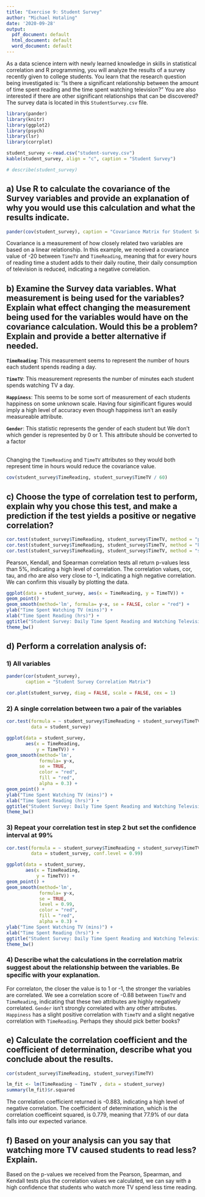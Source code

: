 ```yaml
---
title: "Exercise 9: Student Survey"
author: "Michael Hotaling"
date: '2020-09-28'
output:
  pdf_document: default
  html_document: default
  word_document: default
---
```


As a data science intern with newly learned knowledge in skills in statistical correlation and R programming, you will analyze the results of a survey recently given to college students. You learn that the research question being investigated is: “Is there a significant relationship between the amount of time spent reading and the time spent watching television?” You are also interested if there are other significant relationships that can be discovered? The survey data is located in this `StudentSurvey.csv` file.

```r
library(pander)
library(knitr)
library(ggplot2)
library(psych)
library(lsr)
library(corrplot)

student_survey <-read.csv("student-survey.csv")
kable(student_survey, align = "c", caption = "Student Survey")

# describe(student_survey)

```
## a) Use R to calculate the covariance of the Survey variables and provide an explanation of why you would use this calculation and what the results indicate.

```r

pander(cov(student_survey), caption = "Covariance Matrix for Student Survey Attributes")
```

Covariance is a measurement of how closely related two variables are based on a linear relationship. In this example, we received a covariance value of -20 between `TimeTV` and `TimeReading`, meaning that for every hours of reading time a student adds to their daily routine, their daily consumption of television is reduced, indicating a negative correlation. 

## b) Examine the Survey data variables. What measurement is being used for the variables? Explain what effect changing the measurement being used for the variables would have on the covariance calculation. Would this be a problem? Explain and provide a better alternative if needed.

**`TimeReading`**: This measurement seems to represent the number of hours each student spends reading a day.

**`TimeTV`**: This measurement represents the number of minutes each student spends watching TV a day. 

**`Happiness`**: This seems to be some sort of measurement of each students happiness on some unknown scale. Having four siginificant figures would imply a high level of accuracy even though happiness isn't an easily measureable attribute.

**`Gender`**: This statistic represents the gender of each student but We don't which gender is represented by 0 or 1. This attribute should be converted to a factor

<br> Changing the `TimeReading` and `TimeTV` attributes so they would both represent time in hours would reduce the covariance value. 

```r

cov(student_survey$TimeReading, student_survey$TimeTV / 60)

```
## c) Choose the type of correlation test to perform, explain why you chose this test, and make a prediction if the test yields a positive or negative correlation?

```r

cor.test(student_survey$TimeReading, student_survey$TimeTV, method = "pearson")
cor.test(student_survey$TimeReading, student_survey$TimeTV, method = "kendall")
cor.test(student_survey$TimeReading, student_survey$TimeTV, method = "spearman")

```

Pearson, Kendall, and Spearman correlation tests all return p-values less than 5%, indicating a high level of correlation. The correlation values, cor, tau, and rho are also very close to -1, indicating a high negative correlation. We can confirm this visually by plotting the data. 


```r

ggplot(data = student_survey, aes(x = TimeReading, y = TimeTV)) + 
geom_point() + 
geom_smooth(method='lm', formula= y~x, se = FALSE, color = "red") + 
ylab("Time Spent Watching TV (mins)") +
xlab("Time Spent Reading (hrs)") + 
ggtitle("Student Survey: Daily Time Spent Reading and Watching Television") +
theme_bw()
```

## d) Perform a correlation analysis of:
    
### 1) All variables
    
```r

pander(cor(student_survey), 
       caption = "Student Survey Correlation Matrix")

cor.plot(student_survey, diag = FALSE, scale = FALSE, cex = 1)


```

### 2) A single correlation between two a pair of the variables
        
```r

cor.test(formula = ~ student_survey$TimeReading + student_survey$TimeTV,
         data = student_survey)
```

```r
ggplot(data = student_survey, 
       aes(x = TimeReading, 
           y = TimeTV)) + 
geom_smooth(method='lm', 
            formula= y~x, 
            se = TRUE, 
            color = "red", 
            fill = "red", 
            alpha = 0.3) + 
geom_point() + 
ylab("Time Spent Watching TV (mins)") +
xlab("Time Spent Reading (hrs)") + 
ggtitle("Student Survey: Daily Time Spent Reading and Watching Television") +
theme_bw()

```
    
### 3) Repeat your correlation test in step 2 but set the confidence interval at 99%
    
```r

cor.test(formula = ~ student_survey$TimeReading + student_survey$TimeTV,
         data = student_survey, conf.level = 0.99)

```
```r

ggplot(data = student_survey, 
       aes(x = TimeReading, 
           y = TimeTV)) + 
geom_point() + 
geom_smooth(method='lm', 
            formula= y~x, 
            se = TRUE, 
            level = 0.99, 
            color = "red", 
            fill = "red", 
            alpha = 0.3) + 
ylab("Time Spent Watching TV (mins)") +
xlab("Time Spent Reading (hrs)") + 
ggtitle("Student Survey: Daily Time Spent Reading and Watching Television") +
theme_bw()


```
    

### 4) Describe what the calculations in the correlation matrix suggest about the relationship between the variables. Be specific with your explanation.

For correlaton, the closer the value is to 1 or -1, the stronger the variables are correlated. We see a correlation score of -0.88 between `TimeTV` and `TimeReading`, indicating that these two attributes are highly negatively correlated. `Gender` isn't strongly correlated with any other attributes. `Happiness` has a slight positive correlation with `TimeTV` and a slight negative correlation with `TimeReading`. Perhaps they should pick better books?

## e) Calculate the correlation coefficient and the coefficient of determination, describe what you conclude about the results.


```r

cor(student_survey$TimeReading, student_survey$TimeTV)

lm_fit <- lm(TimeReading ~ TimeTV , data = student_survey)
summary(lm_fit)$r.squared


```
The correlation coefficient returned is -0.883, indicating a high level of negative correlation. 
The coefficident of determination, which is the correlation coefficeint squared, is 0.779, meaning that 77.9% of our data falls into our expected variance.


## f) Based on your analysis can you say that watching more TV caused students to read less? Explain.

Based on the p-values we received from the Pearson, Spearman, and Kendall tests plus the correlation values we calculated, we can say with a high confidence that students who watch more TV spend less time reading. 

